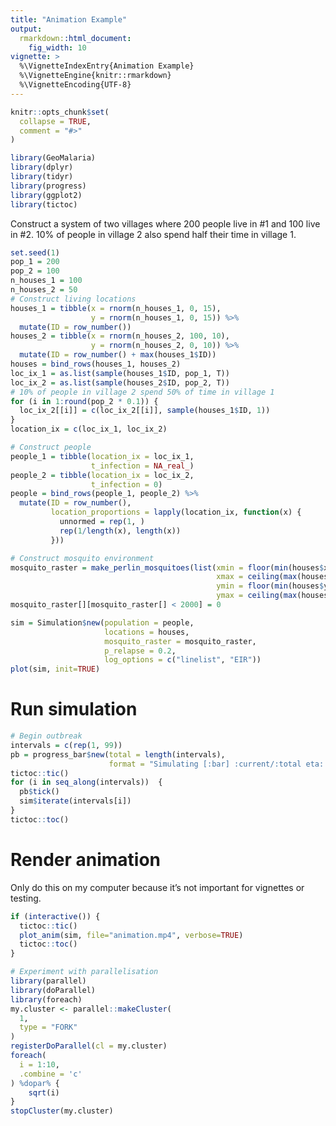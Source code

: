 ```yaml
---
title: "Animation Example"
output:
  rmarkdown::html_document:
    fig_width: 10
vignette: >
  %\VignetteIndexEntry{Animation Example}
  %\VignetteEngine{knitr::rmarkdown}
  %\VignetteEncoding{UTF-8}
---
```


```r
knitr::opts_chunk$set(
  collapse = TRUE,
  comment = "#>"
)
```

```r
library(GeoMalaria)
library(dplyr)
library(tidyr)
library(progress)
library(ggplot2)
library(tictoc)
```

Construct a system of two villages where 200 people live in #1 and 100 live in #2. 10% of people in village 2 also spend half their time in village 1.

```r
set.seed(1)
pop_1 = 200
pop_2 = 100
n_houses_1 = 100 
n_houses_2 = 50
# Construct living locations
houses_1 = tibble(x = rnorm(n_houses_1, 0, 15),
                  y = rnorm(n_houses_1, 0, 15)) %>%
  mutate(ID = row_number())
houses_2 = tibble(x = rnorm(n_houses_2, 100, 10),
                  y = rnorm(n_houses_2, 0, 10)) %>%
  mutate(ID = row_number() + max(houses_1$ID))
houses = bind_rows(houses_1, houses_2)
loc_ix_1 = as.list(sample(houses_1$ID, pop_1, T))
loc_ix_2 = as.list(sample(houses_2$ID, pop_2, T))
# 10% of people in village 2 spend 50% of time in village 1
for (i in 1:round(pop_2 * 0.1)) {
  loc_ix_2[[i]] = c(loc_ix_2[[i]], sample(houses_1$ID, 1))
}
location_ix = c(loc_ix_1, loc_ix_2)

# Construct people
people_1 = tibble(location_ix = loc_ix_1,
                  t_infection = NA_real_)
people_2 = tibble(location_ix = loc_ix_2,
                  t_infection = 0)
people = bind_rows(people_1, people_2) %>%
  mutate(ID = row_number(),
         location_proportions = lapply(location_ix, function(x) {
           unnormed = rep(1, )
           rep(1/length(x), length(x))
         }))

# Construct mosquito environment
mosquito_raster = make_perlin_mosquitoes(list(xmin = floor(min(houses$x)),
                                              xmax = ceiling(max(houses$x)),
                                              ymin = floor(min(houses$y)),
                                              ymax = ceiling(max(houses$y))))
mosquito_raster[][mosquito_raster[] < 2000] = 0

sim = Simulation$new(population = people,
                     locations = houses,
                     mosquito_raster = mosquito_raster,
                     p_relapse = 0.2,
                     log_options = c("linelist", "EIR"))
plot(sim, init=TRUE)
```

# Run simulation

```r
# Begin outbreak
intervals = c(rep(1, 99))
pb = progress_bar$new(total = length(intervals),
                      format = "Simulating [:bar] :current/:total eta: :eta")
tictoc::tic()
for (i in seq_along(intervals))  {
  pb$tick()
  sim$iterate(intervals[i])
}
tictoc::toc()
```

# Render animation

Only do this on my computer because it's not important for vignettes or testing.

```r
if (interactive()) {
  tictoc::tic()
  plot_anim(sim, file="animation.mp4", verbose=TRUE)
  tictoc::toc()
}
```

```r
# Experiment with parallelisation
library(parallel)
library(doParallel)
library(foreach)
my.cluster <- parallel::makeCluster(
  1, 
  type = "FORK"
)
registerDoParallel(cl = my.cluster)
foreach(
  i = 1:10, 
  .combine = 'c'
) %dopar% {
    sqrt(i)
}
stopCluster(my.cluster)
```


